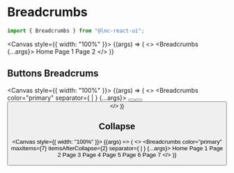 
<Meta title="Utility/Breadcrumbs" component={Breadcrumbs} />

# Breadcrumbs

```jsx
import { Breadcrumbs } from "@lnc-react-ui";
```

<Canvas style={{ width: "100%" }}>
  <Story name="Default" args={{}}>
    {(args) => (
      <>
        <Breadcrumbs {...args}>
          <Link href="#">Home</Link>
          <Link href="#">Page 1</Link>
          <Link href="#">Page 2</Link>
        </Breadcrumbs>
      </>
    )}
  </Story>
</Canvas>

<ArgsTable story="Default" />

## Buttons Breadcrums

<Canvas style={{ width: "100%" }}>
  <Story name="Buttons Breadcrumbs" args={{}}>
    {(args) => (
      <>
        <Breadcrumbs color="primary" separator={<span>  |  </span>} {...args}>
          <Button text="Left" type="basic" />
          <Button text="Center" type="basic" />
          <Button text="Right" type="basic" />
        </Breadcrumbs>
      </>
    )}
  </Story>
</Canvas>

## Collapse

<Canvas style={{ width: "100%" }}>
  <Story name="Collapse" args={{}}>
    {(args) => (
      <>
        <Breadcrumbs color="primary" maxItems={7} itemsAfterCollapse={2} separator={<span>  |  </span>} {...args}>
          <Link href="#">Home</Link>
          <Link href="#">Page 1</Link>
          <Link href="#">Page 2</Link>
          <Link href="#">Page 3</Link>
          <Link href="#">Page 4</Link>
          <Link href="#">Page 5</Link>
          <Link href="#">Page 6</Link>
          <Link href="#">Page 7</Link>
        </Breadcrumbs>
      </>
    )}
  </Story>
</Canvas>